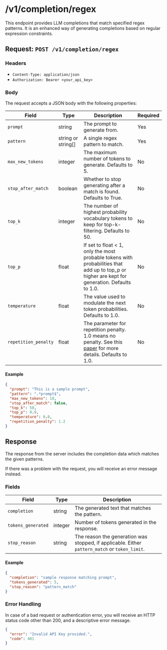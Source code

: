 # /v1/completion/regex

This endpoint provides LLM completions that match specified regex patterns. It is an enhanced way of generating completions based on regular expression constraints.

## Request: `POST /v1/completion/regex`

### Headers

- `Content-Type: application/json`
- `Authorization: Bearer <your_api_key>`

### Body

The request accepts a JSON body with the following properties:

| Field               | Type                     | Description                                                                                          | Required |
|---------------------|--------------------------|------------------------------------------------------------------------------------------------------|----------|
| `prompt`            | string                   | The prompt to generate from.                                                                         | Yes      |
| `pattern`          | string or string[]       | A single regex pattern to match.                                           | Yes      |
| `max_new_tokens`    | integer                  | The maximum number of tokens to generate. Defaults to 5.                                             | No       |
| `stop_after_match`  | boolean                  | Whether to stop generating after a match is found. Defaults to True.                                 | No       |
| `top_k`             | integer                  | The number of highest probability vocabulary tokens to keep for top-k-filtering. Defaults to 50.     | No       |
| `top_p`             | float                    | If set to float < 1, only the most probable tokens with probabilities that add up to top_p or higher are kept for generation. Defaults to 1.0. | No       |
| `temperature`       | float                    | The value used to modulate the next token probabilities. Defaults to 1.0.                            | No       |
| `repetition_penalty`| float                    | The parameter for repetition penalty. 1.0 means no penalty. See this [paper](https://arxiv.org/pdf/1909.05858.pdf) for more details. Defaults to 1.0. | No       |

#### Example

```json
{
  "prompt": "This is a sample prompt",
  "pattern": ".*prompt$",
  "max_new_tokens": 10,
  "stop_after_match": false,
  "top_k": 50,
  "top_p": 0.9,
  "temperature": 0.8,
  "repetition_penalty": 1.2
}
```

## Response

The response from the server includes the completion data which matches the given patterns.

If there was a problem with the request, you will receive an error message instead.

### Fields

| Field             | Type     | Description                                   |
|-------------------|----------|-----------------------------------------------|
| `completion`      | string   | The generated text that matches the pattern. |
| `tokens_generated`| integer  | Number of tokens generated in the response.   |
| `stop_reason`      | string  | The reason the generation was stopped, if applicable. Either `pattern_match` or `token_limit`.           |


#### Example

```json
{
  "completion": "sample response matching prompt",
  "tokens_generated": 5,
  "stop_reason": "pattern_match"
}
```

### Error Handling

In case of a bad request or authentication error, you will receive an HTTP status code other than 200, and a descriptive error message.

```json
{
  "error": "Invalid API Key provided.",
  "code": 401
}
```